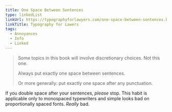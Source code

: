 ```yaml
---
title: One Space Between Sentences
type: linkedList
linkUrl: https://typographyforlawyers.com/one-space-between-sentences.html
linkTitle: Typography for Lawers
tags:
  - Annoyances
  - Info
  - Linked
---
```


> Some topics in this book will involve discretionary choices. Not this one.
>
> Always put exactly one space between sentences.
>
> Or more generally: put exactly one space after any punctuation.

If you double space after your sentences, _please_ stop. This habit is applicable only to monospaced typewriters and simple looks bad on proportionally spaced fonts. _Really_ bad.
